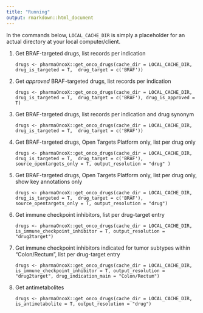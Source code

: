 ```yaml
---
title: "Running"
output: rmarkdown::html_document
---
```


In the commands below, `LOCAL_CACHE_DIR` is simply a placeholder for an actual directory
at your local computer/client.

1. Get BRAF-targeted drugs, list records per indication

	`drugs <- pharmaOncoX::get_onco_drugs(cache_dir = LOCAL_CACHE_DIR, drug_is_targeted = T,
	drug_target = c('BRAF'))`

2. Get _approved_ BRAF-targeted drugs, list records per indication

	`drugs <- pharmaOncoX::get_onco_drugs(cache_dir = LOCAL_CACHE_DIR, drug_is_targeted = T,
	drug_target = c('BRAF'), drug_is_approved = T)`

3. Get BRAF-targeted drugs, list records per indication and drug synonym

	`drugs <- pharmaOncoX::get_onco_drugs(cache_dir = LOCAL_CACHE_DIR, drug_is_targeted = T,
	drug_target = c('BRAF'))`

4. Get BRAF-targeted drugs, Open Targets Platform only, list per drug only

	`drugs <- pharmaOncoX::get_onco_drugs(cache_dir = LOCAL_CACHE_DIR, drug_is_targeted = T,
	drug_target = c('BRAF'), source_opentargets_only = T, output_resolution = "drug" )`
	
5. Get BRAF-targeted drugs, Open Targets Platform only, list per drug only, show key annotations only

	`drugs <- pharmaOncoX::get_onco_drugs(cache_dir = LOCAL_CACHE_DIR, drug_is_targeted = T,
	drug_target = c('BRAF'), source_opentargets_only = T, output_resolution = "drug")`
	

6. Get immune checkpoint inhibitors, list per drug-target entry

   `drugs <- pharmaOncoX::get_onco_drugs(cache_dir = LOCAL_CACHE_DIR, is_immune_checkpoint_inhibitor = T,
   output_resolution = "drug2target")`
   
7. Get immune checkpoint inhibitors indicated for tumor subtypes within "Colon/Rectum", list per drug-target entry

   `drugs <- pharmaOncoX::get_onco_drugs(cache_dir = LOCAL_CACHE_DIR, is_immune_checkpoint_inhibitor = T,
   output_resolution = "drug2target", drug_indication_main = "Colon/Rectum")`
   
8. Get antimetabolites

   `drugs <- pharmaOncoX::get_onco_drugs(cache_dir = LOCAL_CACHE_DIR, is_antimetabolite = T,
   output_resolution = "drug")`

